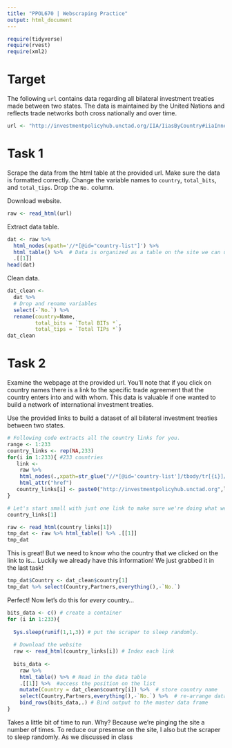 ```yaml
---
title: "PPOL670 | Webscraping Practice"
output: html_document
---
```



```r
require(tidyverse)
require(rvest)
require(xml2)
```

# Target

The following `url` contains data regarding all bilateral investment treaties made between two states. The data is maintained by the United Nations and reflects trade networks both cross nationally and over time. 

```r
url <- "http://investmentpolicyhub.unctad.org/IIA/IiasByCountry#iiaInnerMenu"
```

# Task 1

Scrape the data from the html table at the provided url. Make sure the data is formatted correctly. Change the variable names to `country`, `total_bits`, and `total_tips`. Drop the `No.` column. 


Download website.
```r
raw <- read_html(url)
```


Extract data table.
```r
dat <- raw %>% 
  html_nodes(xpath='//*[@id="country-list"]') %>% 
  html_table() %>%  # Data is organized as a table on the site we can us html_table()
  .[[1]]
head(dat)
```

Clean data.
```r
dat_clean <-
  dat %>% 
  # Drop and rename variables
  select(-`No.`) %>% 
  rename(country=Name,
         total_bits = `Total BITs *`,
         total_tips = `Total TIPs *`) 
dat_clean
```

# Task 2 

Examine the webpage at the provided url. You'll note that if you click on country names there is a link to the specific trade agreement that the country enters into and with whom. This data is valuable if one wanted to build a network of international investment treaties. 

Use the provided links to build a dataset of all bilateral investment treaties between two states. 

```r
# Following code extracts all the country links for you. 
range <- 1:233 
country_links <- rep(NA,233)
for(i in 1:233){ #233 countries
   link <- 
    raw %>% 
    html_nodes(.,xpath=str_glue("//*[@id='country-list']/tbody/tr[{i}]/td[2]/span/a")) %>%
    html_attr("href")
   country_links[i] <- paste0("http://investmentpolicyhub.unctad.org",link)
}
```


```r
# Let's start small with just one link to make sure we're doing what we need to do.
country_links[1]
```

```r
raw <- read_html(country_links[1]) 
tmp_dat <- raw %>% html_table() %>% .[[1]]
tmp_dat
```

This is great! But we need to know who the country that we clicked on the link to is... Luckily we already have this information! We just grabbed it in the last task!

```r
tmp_dat$Country <- dat_clean$country[1]
tmp_dat %>% select(Country,Partners,everything(),-`No.`)
```
 
Perfect! Now let's do this for _every_ country...
 
```r
bits_data <- c() # create a container
for (i in 1:233){
  
  Sys.sleep(runif(1,1,3)) # put the scraper to sleep randomly.
  
  # Download the website
  raw <- read_html(country_links[i]) # Index each link
  
  bits_data <- 
    raw %>% 
    html_table() %>% # Read in the data table
    .[[1]] %>%  #access the position on the list
    mutate(Country = dat_clean$country[i]) %>%  # store country name
    select(Country,Partners,everything(),-`No.`) %>%  # re-arrange data
    bind_rows(bits_data,.) # Bind output to the master data frame
}
```
 
Takes a little bit of time to run. Why? Because we're pinging the site a number of times. To reduce our presense on the site, I also but the scraper to sleep randomly. As we discussed in class
 

